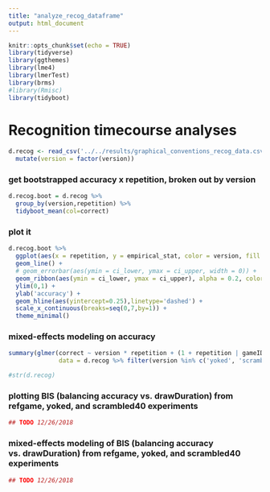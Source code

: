 ```yaml
---
title: "analyze_recog_dataframe"
output: html_document
---
```


```r
knitr::opts_chunk$set(echo = TRUE)
library(tidyverse)
library(ggthemes)
library(lme4)
library(lmerTest)
library(brms)
#library(Rmisc)
library(tidyboot)
```

# Recognition timecourse analyses 

```r
d.recog <- read_csv('../../results/graphical_conventions_recog_data.csv') %>%
  mutate(version = factor(version))
```

### get bootstrapped accuracy x repetition, broken out by version
```r
d.recog.boot = d.recog %>%
  group_by(version,repetition) %>%
  tidyboot_mean(col=correct)
```
### plot it
```r
d.recog.boot %>%  
  ggplot(aes(x = repetition, y = empirical_stat, color = version, fill = version)) +
  geom_line() +
  # geom_errorbar(aes(ymin = ci_lower, ymax = ci_upper, width = 0)) +
  geom_ribbon(aes(ymin = ci_lower, ymax = ci_upper), alpha = 0.2, color = NA) +
  ylim(0,1) +
  ylab('accuracy') +
  geom_hline(aes(yintercept=0.25),linetype='dashed') +
  scale_x_continuous(breaks=seq(0,7,by=1)) + 
  theme_minimal() 
```
### mixed-effects modeling on accuracy
```r
summary(glmer(correct ~ version * repetition + (1 + repetition | gameID) + (1 + repetition | target), family = binomial, 
              data = d.recog %>% filter(version %in% c('yoked', 'scrambled40'))))

#str(d.recog)
```

### plotting BIS (balancing accuracy vs. drawDuration) from refgame, yoked, and scrambled40 experiments

```r
## TODO 12/26/2018


```

### mixed-effects modeling of BIS (balancing accuracy vs. drawDuration) from refgame, yoked, and scrambled40 experiments

```r
## TODO 12/26/2018


```